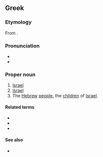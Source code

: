 {{also|Ἰσραήλ}}
==Greek==

===Etymology===
From {{inh|el|grc|Ἰσρᾱήλ}}.

===Pronunciation===
* {{IPA|[izɾaˈil]|lang=el}}
* {{hyphenation|Ισ|ρα|ήλ|lang=el}}

===Proper noun===
{{el-noun-proper|n|inv}}

# [[Israel]] {{qualifier|state ancient and modern}}
# [[Israel]] {{qualifier|Biblical character}}
# The [[Hebrew]] [[people]], the [[child|children]] of [[Israel]].

====Related terms====
* {{l|el|ισραηλινός|gloss=Israeli}}
* {{l|el|Ισραηλινή|gloss=Israeli|g=f}}
* {{l|el|Ισραηλινός|gloss=Israeli|g=m}}

====See also====
* {{l|el|εβραϊκά|gloss=Hebrew language}}

{{C|el|Biblical characters|Countries}}